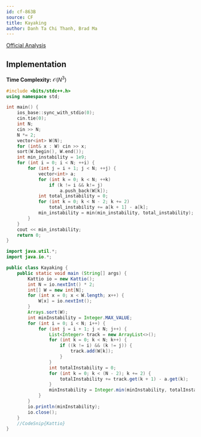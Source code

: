 ```yaml
---
id: cf-863B
source: CF
title: Kayaking
author: Danh Ta Chi Thanh, Brad Ma
---
```


[Official Analysis](https://codeforces.com/blog/entry/54708)


## Implementation
**Time Complexity:** $\mathcal{O}(N^3)$

<LanguageSection>

<CPPSection>

```cpp
#include <bits/stdc++.h>
using namespace std;

int main() {
	ios_base::sync_with_stdio(0);
	cin.tie(0);
	int N;
	cin >> N;
	N *= 2;
	vector<int> W(N);
	for (int& x : W) cin >> x;
	sort(W.begin(), W.end());
	int min_instability = 1e9;
	for (int i = 0; i < N; ++i) {
		for (int j = i + 1; j < N; ++j) {
			vector<int> a;
			for (int k = 0; k < N; ++k)
				if (k != i && k!= j)
					a.push_back(W[k]);
			int total_instability = 0;
			for (int k = 0; k < N - 2; k += 2)
				total_instability += a[k + 1] - a[k];
			min_instability = min(min_instability, total_instability);
		}
	}
	cout << min_instability;
	return 0;
}

```

</CPPSection>
	
<JavaSection>
	
```java
import java.util.*;
import java.io.*;

public class Kayaking {
	public static void main (String[] args) {
		Kattio io = new Kattio();
		int N = io.nextInt() * 2;
		int[] W = new int[N];
		for (int x = 0; x < W.length; x++) {
			W[x] = io.nextInt();
		}
		Arrays.sort(W);
		int minInstability = Integer.MAX_VALUE;
		for (int i = 0; i < N; i++) {
			for (int j = i + 1; j < N; j++) {
				List<Integer> track = new ArrayList<>();
				for (int k = 0; k < N; k++) {
					if ((k != i) && (k != j)) {
						track.add(W[k]);
					}
				}
				int totalInstability = 0;
				for (int k = 0; k < (N - 2); k += 2) {
					totalInstability += track.get(k + 1) - a.get(k);
				}
				minInstability = Integer.min(minInstability, totalInstability);
			}
		}
		io.println(minInstability);
		io.close();
	}
	//CodeSnip{Kattio}
}
```
	
</JavaSection>

</LanguageSection>
